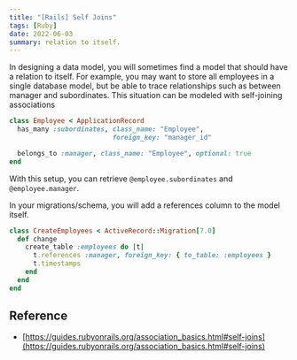 ```yaml
---
title: "[Rails] Self Joins"
tags: [Ruby]
date: 2022-06-03
summary: relation to itself.
---
```


In designing a data model, you will sometimes find a model that should have a
relation to itself. For example, you may want to store all employees in a
single database model, but be able to trace relationships such as between
manager and subordinates. This situation can be modeled with self-joining
associations

```ruby
class Employee < ApplicationRecord
  has_many :subordinates, class_name: "Employee",
                          foreign_key: "manager_id"

  belongs_to :manager, class_name: "Employee", optional: true
end
```

With this setup, you can retrieve `@employee.subordinates` and
`@employee.manager`.

In your migrations/schema, you will add a references column to the model
itself.

```ruby
class CreateEmployees < ActiveRecord::Migration[7.0]
  def change
    create_table :employees do |t|
      t.references :manager, foreign_key: { to_table: :employees }
      t.timestamps
    end
  end
end
```

## Reference

- [https://guides.rubyonrails.org/association_basics.html#self-joins](https://guides.rubyonrails.org/association_basics.html#self-joins)